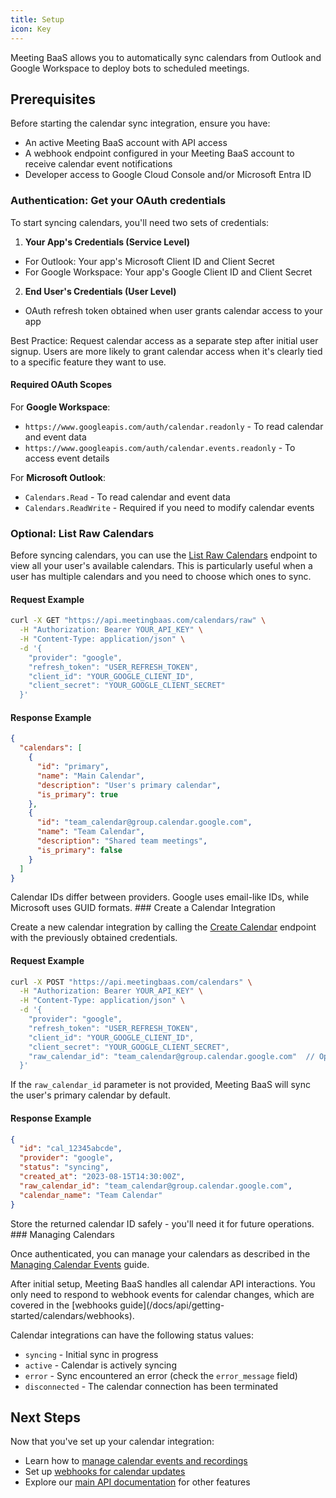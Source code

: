 ```yaml
---
title: Setup
icon: Key
---
```



Meeting BaaS allows you to automatically sync calendars from Outlook and Google Workspace to deploy bots to scheduled meetings.

## Prerequisites

Before starting the calendar sync integration, ensure you have:

- An active Meeting BaaS account with API access
- A webhook endpoint configured in your Meeting BaaS account to receive calendar event notifications
- Developer access to Google Cloud Console and/or Microsoft Entra ID

<Steps>

<Step>

### Authentication: Get your OAuth credentials

To start syncing calendars, you'll need two sets of credentials:

1. **Your App's Credentials (Service Level)**

- For Outlook: Your app's Microsoft Client ID and Client Secret
- For Google Workspace: Your app's Google Client ID and Client Secret

2. **End User's Credentials (User Level)**

- OAuth refresh token obtained when user grants calendar access to your app

<Callout type="info">
  Best Practice: Request calendar access as a separate step after initial user
  signup. Users are more likely to grant calendar access when it's clearly tied
  to a specific feature they want to use.
</Callout>

#### Required OAuth Scopes

For **Google Workspace**:

- `https://www.googleapis.com/auth/calendar.readonly` - To read calendar and event data
- `https://www.googleapis.com/auth/calendar.events.readonly` - To access event details

For **Microsoft Outlook**:

- `Calendars.Read` - To read calendar and event data
- `Calendars.ReadWrite` - Required if you need to modify calendar events

</Step>

<Step>

### Optional: List Raw Calendars

Before syncing calendars, you can use the <a href="/docs/api/reference/calendars/list_raw_calendars" target="_blank">List Raw Calendars</a> endpoint to view all your user's available calendars. This is particularly useful when a user has multiple calendars and you need to choose which ones to sync.

#### Request Example

```bash
curl -X GET "https://api.meetingbaas.com/calendars/raw" \
  -H "Authorization: Bearer YOUR_API_KEY" \
  -H "Content-Type: application/json" \
  -d '{
    "provider": "google",
    "refresh_token": "USER_REFRESH_TOKEN",
    "client_id": "YOUR_GOOGLE_CLIENT_ID",
    "client_secret": "YOUR_GOOGLE_CLIENT_SECRET"
  }'
```

#### Response Example

```json
{
  "calendars": [
    {
      "id": "primary",
      "name": "Main Calendar",
      "description": "User's primary calendar",
      "is_primary": true
    },
    {
      "id": "team_calendar@group.calendar.google.com",
      "name": "Team Calendar",
      "description": "Shared team meetings",
      "is_primary": false
    }
  ]
}
```

<Callout type="info">
  Calendar IDs differ between providers. Google uses email-like IDs, while
  Microsoft uses GUID formats.
</Callout>

</Step>

<Step>
### Create a Calendar Integration

Create a new calendar integration by calling the <a href="/docs/api/reference/calendars/create_calendar" target="_blank">Create Calendar</a> endpoint with the previously obtained credentials.

#### Request Example

```bash
curl -X POST "https://api.meetingbaas.com/calendars" \
  -H "Authorization: Bearer YOUR_API_KEY" \
  -H "Content-Type: application/json" \
  -d '{
    "provider": "google",
    "refresh_token": "USER_REFRESH_TOKEN",
    "client_id": "YOUR_GOOGLE_CLIENT_ID",
    "client_secret": "YOUR_GOOGLE_CLIENT_SECRET",
    "raw_calendar_id": "team_calendar@group.calendar.google.com"  // Optional
  }'
```

If the `raw_calendar_id` parameter is not provided, Meeting BaaS will sync the user's primary calendar by default.

#### Response Example

```json
{
  "id": "cal_12345abcde",
  "provider": "google",
  "status": "syncing",
  "created_at": "2023-08-15T14:30:00Z",
  "raw_calendar_id": "team_calendar@group.calendar.google.com",
  "calendar_name": "Team Calendar"
}
```

<Callout type="warn">
  Store the returned calendar ID safely - you'll need it for future operations.
</Callout>

</Step>

<Step>
### Managing Calendars

Once authenticated, you can manage your calendars as described in the [Managing Calendar Events](/docs/api/getting-started/calendars/events) guide.

<Callout type="info">
  After initial setup, Meeting BaaS handles all calendar API interactions. You
  only need to respond to webhook events for calendar changes, which are covered
  in the [webhooks guide](/docs/api/getting-started/calendars/webhooks).
</Callout>

Calendar integrations can have the following status values:

- `syncing` - Initial sync in progress
- `active` - Calendar is actively syncing
- `error` - Sync encountered an error (check the `error_message` field)
- `disconnected` - The calendar connection has been terminated

</Step>

</Steps>

## Next Steps

Now that you've set up your calendar integration:

- Learn how to [manage calendar events and recordings](/docs/api/getting-started/calendars/events)
- Set up [webhooks for calendar updates](/docs/api/getting-started/calendars/webhooks)
- Explore our [main API documentation](/docs/api) for other features
